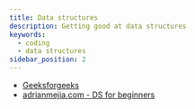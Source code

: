 ```yaml
---
title: Data structures
description: Getting good at data structures
keywords:
  - coding
  - data structures
sidebar_position: 2
---
```


- [Geeksforgeeks](https://www.geeksforgeeks.org/data-structures/)
- [adrianmejia.com - DS for beginners](https://adrianmejia.com/data-structures-time-complexity-for-beginners-arrays-hashmaps-linked-lists-stacks-queues-tutorial/)
